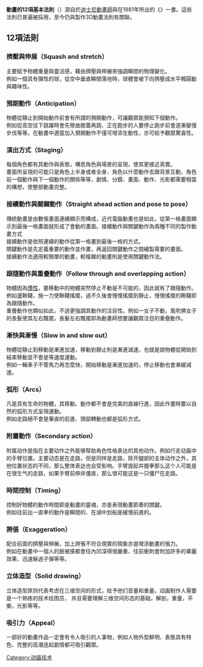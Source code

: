 {{unreferenced|time=2013-10-13T05:49:40+00:00}}
'''動畫的12項基本法則'''（{{lang-en|'''The Twelve Basic Principles of Animation'''}}）源自於[[華特迪士尼公司|迪士尼]][[動畫師|動畫師]]{{Link-en|奧立·強司頓|Ollie Johnston}}與{{Link-en|弗蘭克·托馬斯|Frank Thomas(animator)}}在1981年所出的《{{Link-en|The Illusion of Life: Disney Animation|Disney Animation: The Illusion of Life}}》一書。這些法則已普遍被採用，至今仍與製作3D動畫法則有關聯。

==12項法則==
===擠壓與伸展（Squash and stretch）===
主要賦予物體重量與靈活感，藉由擠壓與伸展來強調瞬間的物理變化。<br>
例如一個具有彈性的球，從空中垂直瞬間落地時，球體會被下向擠壓成水平橢圓動與趣味性。

===預期動作（Anticipation）===
物體從靜止到開始動作前會有所謂的預期動作，可讓觀眾能預知下個動作。<br>
例如從高空往下跳躍時會先彎曲膝蓋再跳、正在跑步的人要停止跑步前會逐漸變慢步伐等等。在動畫中適當加入預期動作不僅可增添生動性，亦可給予觀眾驚喜性。

===演出方式（Staging）===
每個角色都有其動作與表態，構思角色與場景的呈現，使其更接近真實。<br>
畫面所呈現的可能只是角色上半身或者全身、角色以什麼動作去跟背景互動、角色前一個動作與下一個動作的關係等等，劇情、分鏡、畫面、動作、光影都需要相當的構想，使整部動畫完整。

===接續動作與關鍵動作（Straight ahead action and pose to pose）===
傳統動畫是由數張畫面連續顯示而構成，近代電腦動畫也是如此，從第一格畫面顯示到最後一格畫面就形成了會動的畫面。接續動作與關鍵動作為兩種不同的製作動畫方式<br>
接續動作是依照連續的動作從第一格畫到最後一格的方式。<br>
關鍵動作是先定義重要的動作並作畫，再返回關鍵動作之間繪製需要的畫面。<br>
接續動作法適用較簡單的動畫，較複雜的動畫則是使用關鍵動作法。

===跟隨動作與重疊動作（Follow through and overlapping action）===
物體因為[[慣性|慣性]]，要移動中的物體突然停止不動是不可能的，因此就有了跟隨動作。例如盪鞦韆，施一力使鞦韆搖擺，過不久後會慢慢搖擺到靜止，慢慢搖擺的鞦韆即為跟隨動作。<br>
重疊動作也類似如此，不過更強調其動作的注目性。例如一女子不動，風吹拂女子的長髮使其左右飄擺，長髮左右飄擺即為動畫師想要讓觀眾注目的重疊動作。

===漸快與漸慢（Slow in and slow out）===
物體從靜止到移動是漸進加速，移動到靜止則是漸進減速，也就是說物體從開始到結束移動並不會是等速度運動。<br>
例如一輛車子不管馬力再怎麼快，開始移動是漸進加速的，停止移動也會漸緩減速。

===弧形（Arcs）===
凡是具有生命的物體，其移動、動作都不會是完美的直線行進，因此作畫時要以自然的弧形方式呈現運動。<br>
例如走路絕不會是筆直的前進、頭部轉動也都是弧形方式。

===附屬動作（Secondary action）===
附属动作是指在主要动作之外能够帮助角色性格表达的其他动作。例如行走动画中的手臂位置。主要动态是在走路，但是同样是走路，除开腿部的主体动作之外，其他位置状态的不同，那么整体表达也会受影响。手臂提起并握拳那么这个人可能是在很生气的走路，如果手臂前伸并僵直，那么很可能这是一只僵尸在走路。

===時間控制（Timing）===
控制好物體的動作時間即是動畫的靈魂，亦是表現動畫節奏的關鍵。<br>
例如往前出一直拳的動作是瞬間的、在湖中划船是緩慢前進的。

===誇張（Exaggeration）===
配合前面的擠壓與伸展，加上誇張不符合現實的現象亦是增添動畫的張力。<br>
例如在動畫中一個人的臉被揍都會往內凹深得很嚴重、往前衝刺會附加許多的華麗效果、迅速躲過子彈等等。

=== 立体造型（Solid drawing） ===
立体造型原则代表考虑在三维空间的形式，给予他们音量和重量。动画制作人需要是一个熟练的技术绘图员， 并且需要理解三维空间形态的基础，解剖，重量，平衡，光影等等。

===吸引力（Appeal）===
一部好的動畫作品一定會有令人吸引的人事物，例如人物外型鮮明、表態具有特色、完整的高潮迭起劇情都可吸引觀眾。

[[Category:动画技术|Category:动画技术]]